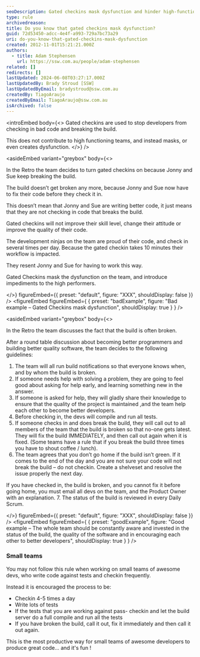 ```yaml
---
seoDescription: Gated checkins mask dysfunction and hinder high-functioning teams, instead creating an environment where developers feel forced to work inefficiently.
type: rule
archivedreason:
title: Do you know that gated checkins mask dysfunction?
guid: 72d53450-adcc-4e4f-a993-729a7bc73a29
uri: do-you-know-that-gated-checkins-mask-dysfunction
created: 2012-11-01T15:21:21.000Z
authors:
  - title: Adam Stephensen
    url: https://ssw.com.au/people/adam-stephensen
related: []
redirects: []
lastUpdated: 2024-06-08T03:27:17.000Z
lastUpdatedBy: Brady Stroud [SSW]
lastUpdatedByEmail: bradystroud@ssw.com.au
createdBy: TiagoAraujo
createdByEmail: TiagoAraujo@ssw.com.au
isArchived: false
---
```


<introEmbed
  body={<>
Gated checkins are used to stop developers from checking in bad code and breaking the build.

This does not contribute to high functioning teams, and instead masks, or even creates dysfunction.
  </>}
/>

<asideEmbed
  variant="greybox"
  body={<>
    
In the Retro the team decides to turn gated checkins on because Jonny and Sue keep breaking the build.

The build doesn’t get broken any more, because Jonny and Sue now have to fix their code before they check it in.

This doesn’t mean that Jonny and Sue are writing better code, it just means that they are not checking in code that breaks the build.

Gated checkins will not improve their skill level, change their attitude or improve the quality of their code.

The development ninjas on the team are proud of their code, and check in several times per day. Because the gated checkin takes 10 minutes their workflow is impacted.

They resent Jonny and Sue for having to work this way.

Gated Checkins mask the dysfunction on the team, and introduce impediments to the high performers.

  </>}
  figureEmbed={{
    preset: "default",
    figure: "XXX",
    shouldDisplay: false
  }}
/>
<figureEmbed figureEmbed={ {
  preset: "badExample",
  figure: "Bad example – Gated Checkins mask dysfunction",
  shouldDisplay: true
} } />



<asideEmbed
  variant="greybox"
  body={<>
    
In the Retro the team discusses the fact that the build is often broken.

After a round table discussion about becoming better programmers and building better quality software, the team decides to the following guidelines:

1. The team will all run build notifications so that everyone knows when, and by whom the build is broken.
2. If someone needs help with solving a problem, they are going to feel good about asking for help early, and learning something new in the answer.
3. If someone is asked for help, they will gladly share their knowledge to ensure that the quality of the project is maintained ,and the team help each other to become better developers.
4. Before checking in, the devs will compile and run all tests.
5. If someone checks in and does break the build, they will call out to all members of the team that the build is broken so that no-one gets latest.
   They will fix the build IMMEDIATELY, and then call out again when it is fixed.
   (Some teams have a rule that if you break the build three times you have to shout coffee / lunch).
6. The team agrees that you don’t go home if the build isn’t green.
   If it comes to the end of the day and you are not sure your code will not break the build – do not checkin. Create a shelveset and resolve the issue properly the next day.

If you have checked in, the build is broken, and you cannot fix it before going home, you must email all devs on the team, and the Product Owner with an explanation. 7. The status of the build is reviewed in every Daily Scrum.

  </>}
  figureEmbed={{
    preset: "default",
    figure: "XXX",
    shouldDisplay: false
  }}
/>
<figureEmbed figureEmbed={ {
  preset: "goodExample",
  figure: "Good example – The whole team should be constantly aware and invested in the status of the build, the quality of the software and in encouraging each other to better developers",
  shouldDisplay: true
} } />


### Small teams

You may not follow this rule when working on small teams of awesome devs, who write code against tests and checkin frequently.

Instead it is encouraged the process to be:

- Checkin 4-5 times a day
- Write lots of tests
- If the tests that you are working against pass- checkin and let the build server do a full compile and run all the tests
- If you have broken the build, call it out, fix it immediately and then call it out again.

This is the most productive way for small teams of awesome developers to produce great code... and it's fun !
